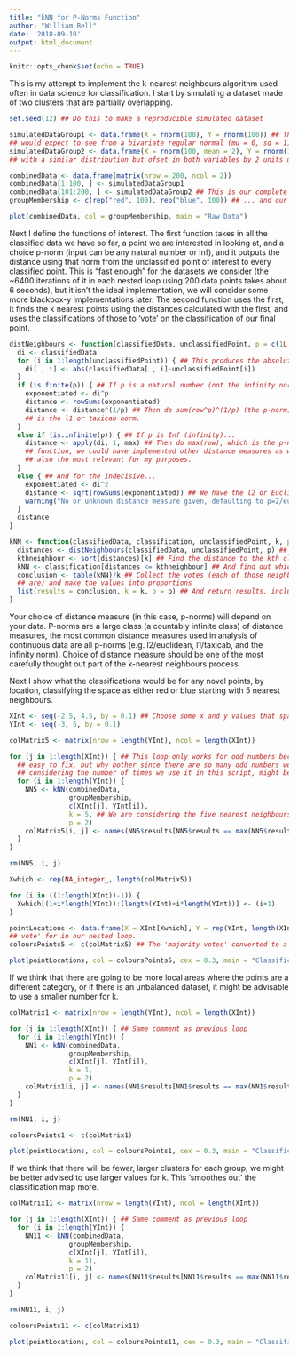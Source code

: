 ```yaml
---
title: "kNN for P-Norms Function"
author: "William Bell"
date: '2018-09-10'
output: html_document
---
```


```r
knitr::opts_chunk$set(echo = TRUE)
```

This is my attempt to implement the k-nearest neighbours algorithm used often in data science for classification.  I start by simulating a dataset made of two clusters that are partially overlapping.

```r

set.seed(12) ## Do this to make a reproducible simulated dataset

simulatedDataGroup1 <- data.frame(X = rnorm(100), Y = rnorm(100)) ## This is the "reds" who are a group of widgits displaying values one 
## would expect to see from a bivariate regular normal (mu = 0, sd = 1) between two independent variables.
simulatedDataGroup2 <- data.frame(X = rnorm(100, mean = 2), Y = rnorm(100, mean = 2)) ## This is the "blues" who are a group of widgits
## with a similar distribution but ofset in both variables by 2 units up and to the right.

combinedData <- data.frame(matrix(nrow = 200, ncol = 2))                                                                    
combinedData[1:100, ] <- simulatedDataGroup1
combinedData[101:200, ] <- simulatedDataGroup2 ## This is our complete simulated dataset
groupMembership <- c(rep("red", 100), rep("blue", 100)) ## ... and our record of their group membership.

plot(combinedData, col = groupMembership, main = "Raw Data")

```

Next I define the functions of interest.  The first function takes in all the classified data we have so far, a point we are interested in looking at, and a choice p-norm (input can be any natural number or Inf), and it outputs the distance using that norm from the unclassified point of interest to every classified point.  This is "fast enough" for the datasets we consider (the ~6400 iterations of it in each nested loop using 200 data points takes about 6 seconds), but it isn't the ideal implementation, we will consider some more blackbox-y implementations later.  The second function uses the first, it finds the k nearest points using the distances calculated with the first, and uses the classifications of those to 'vote' on the classification of our final point.

```r

distNeighbours <- function(classifiedData, unclassifiedPoint, p = c(1L, 2L, Inf)) {
  di <- classifiedData
  for (i in 1:length(unclassifiedPoint)) { ## This produces the absolute differences in all dimensions of our point from every other point.
    di[ , i] <- abs(classifiedData[ , i]-unclassifiedPoint[i])
  }
  if (is.finite(p)) { ## If p is a natural number (not the infinity norm)...
    exponentiated <- di^p
    distance <- rowSums(exponentiated)
    distance <- distance^(1/p) ## Then do sum(row^p)^(1/p) (the p-norm), if p=2 this is often called the l2 or Euclidean norm, if p=1 this
    ## is the l1 or taxicab norm.
  }
  else if (is.infinite(p)) { ## If p is Inf (infinity)...
    distance <- apply(di, 1, max) ## Then do max(row), which is the p-norm as p -> +infinity, thus we've implemented every p-norm in this
    ## function, we could have implemented other distance measures as well, but I think these are the most common numeric vector norms, and
    ## also the most relevant for my purposes.
  }
  else { ## And for the indecisive...
    exponentiated <- di^2
    distance <- sqrt(rowSums(exponentiated)) ## We have the l2 or Euclidean norm as a default, but...
    warning("No or unknown distance measure given, defaulting to p=2/euclidean norm.") ## we better warn them of their indecision.
  }
  distance
}

kNN <- function(classifiedData, classification, unclassifiedPoint, k, p = 2) {
  distances <- distNeighbours(classifiedData, unclassifiedPoint, p) ## Once we have the distances to every point
  kthneighbour <- sort(distances)[k] ## Find the distance to the kth closest point
  kNN <- classification[distances <= kthneighbour] ## And find out which group all the points at most that distance away are
  conclusion <- table(kNN)/k ## Collect the votes (each of those neighbours gets a vote as to what a given point is based on what they 
  ## are) and make the values into proportions
  list(results = conclusion, k = k, p = p) ## And return results, including some information on how we collected the results
}
```

Your choice of distance measure (in this case, p-norms) will depend on your data.  P-norms are a large class (a countably infinite class) of distance measures, the most common distance measures used in analysis of continuous data are all p-norms (e.g. l2/euclidean, l1/taxicab, and the infinity norm).  Choice of distance measure should be one of the most carefully thought out part of the k-nearest neighbours process.

Next I show what the classifications would be for any novel points, by location, classifying the space as either red or blue starting with 5 nearest neighbours.

```r

XInt <- seq(-2.5, 4.5, by = 0.1) ## Choose some x and y values that span the data to use to map how this would classify areas of the space
YInt <- seq(-3, 6, by = 0.1)

colMatrix5 <- matrix(nrow = length(YInt), ncol = length(XInt))

for (j in 1:length(XInt)) { ## This loop only works for odd numbers because it doesn't have a case in order to handle a tie, that is very
  ## easy to fix, but why bother since there are so many odd numbers we can choose from (unless we wish to make this a function, which
  ## considering the number of times we use it in this script, might be a worthwhile activity!).
  for (i in 1:length(YInt)) {
    NN5 <- kNN(combinedData, 
               groupMembership, 
               c(XInt[j], YInt[i]), 
               k = 5, ## We are considering the five nearest neighbours in this version.
               p = 2)
    colMatrix5[i, j] <- names(NN5$results[NN5$results == max(NN5$results)])
  }
}

rm(NN5, i, j)

Xwhich <- rep(NA_integer_, length(colMatrix5))

for (i in ((1:length(XInt))-1)) {
  Xwhich[(1+i*length(YInt)):(length(YInt)+i*length(YInt))] <- (i+1)
}

pointLocations <- data.frame(X = XInt[Xwhich], Y = rep(YInt, length(XInt))) ## The coordinates of all the points we found the 'majority
## vote' for in our nested loop.
coloursPoints5 <- c(colMatrix5) ## The 'majority votes' converted to a vector

plot(pointLocations, col = coloursPoints5, cex = 0.3, main = "Classification Map based on 5NN")

```

If we think that there are going to be more local areas where the points are a different category, or if there is an unbalanced dataset, it might be advisable to use a smaller number for k.

```r

colMatrix1 <- matrix(nrow = length(YInt), ncol = length(XInt))

for (j in 1:length(XInt)) { ## Same comment as previous loop
  for (i in 1:length(YInt)) {
    NN1 <- kNN(combinedData, 
               groupMembership, 
               c(XInt[j], YInt[i]), 
               k = 1, 
               p = 2)
    colMatrix1[i, j] <- names(NN1$results[NN1$results == max(NN1$results)])
  }
}

rm(NN1, i, j)

coloursPoints1 <- c(colMatrix1)

plot(pointLocations, col = coloursPoints1, cex = 0.3, main = "Classification Map based on 1NN")

```

If we think that there will be fewer, larger clusters for each group, we might be better advised to use larger values for k.  This 'smoothes out' the classification map more.

```r

colMatrix11 <- matrix(nrow = length(YInt), ncol = length(XInt))

for (j in 1:length(XInt)) { ## Same comment as previous loop
  for (i in 1:length(YInt)) {
    NN11 <- kNN(combinedData, 
               groupMembership, 
               c(XInt[j], YInt[i]), 
               k = 11, 
               p = 2)
    colMatrix11[i, j] <- names(NN11$results[NN11$results == max(NN11$results)])
  }
}

rm(NN11, i, j)

coloursPoints11 <- c(colMatrix11)

plot(pointLocations, col = coloursPoints11, cex = 0.3, main = "Classification Map based on 11NN")

```
